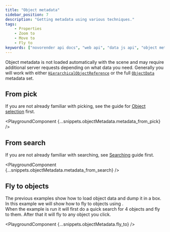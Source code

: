 ```yaml
---
title: "Object metadata"
sidebar_position: 7
description: "Getting metadata using various techniques."
tags:
    - Properties
    - Zoom to
    - Move to
    - Fly to
keywords: ["novorender api docs", "web api", "data js api", "object metadata"]
---
```



Object metadata is not loaded automatically with the scene and may require additional server requests depending on what data you need.
Generally you will work with either <code>[HierarchicalObjectReference](https://docs.novorender.com/docs/webgl-api/interfaces/NovoRender.HierarcicalObjectReference)</code> or the full <code>[ObjectData](https://docs.novorender.com/docs/webgl-api/interfaces/NovoRender.ObjectData)</code> metadata set.

## From pick

If you are not already familiar with picking, see the guide for [Object selection](./object_selection)  first.

<PlaygroundComponent {...snippets.objectMetadata.metadata_from_pick} />

## From search

If you are not already familiar with searching, see [Searching](./searching) guide first.

<PlaygroundComponent {...snippets.objectMetadata.metadata_from_search} />

## Fly to objects

The previous examples show how to load object data and dump it in a box.  
In this example we will show how to fly to objects using <CodeLink type="class" name="BaseController.zoomto" />.  
When the example is run it will first do a quick search for 4 objects and fly to them. After that it will fly to any object you click.

<PlaygroundComponent {...snippets.objectMetadata.fly_to} />
